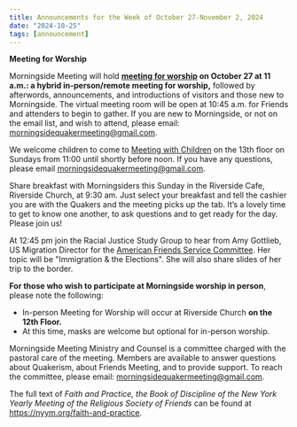 ```yaml
---
title: Announcements for the Week of October 27-November 2, 2024
date: "2024-10-25"
tags: [announcement]
---
```


**Meeting for Worship**

Morningside Meeting will hold **[meeting for worship](/worship) on October 27 at 11 a.m.: a hybrid in-person/remote meeting for worship,** followed by afterwords, announcements, and introductions of visitors and those new to Morningside. The virtual meeting room will be open at 10:45 a.m. for Friends and attenders to begin to gather. If you are new to Morningside, or not on the email list, and wish to attend, please email: morningsidequakermeeting@gmail.com.

We welcome children to come to [Meeting with Children](/first-day-caregivers/) on the 13th floor on Sundays from 11:00 until shortly before noon. If you have any questions, please email morningsidequakermeeting@gmail.com.

Share breakfast with Morningsiders this Sunday in the Riverside Cafe, Riverside Church, at 9:30 am. Just select your breakfast and tell the cashier you are with the Quakers and the meeting picks up the tab. It’s a lovely time to get to know one another, to ask questions and to get ready for the day. Please join us!

At 12:45 pm join the Racial Justice Study Group to hear from Amy Gottlieb, US Migration Director for the [American Friends Service Committee](https://afsc.org/). Her topic will be "Immigration & the Elections". She will also share slides of her trip to the border. 

**For those who wish to participate at Morningside worship in person**, please note the following:

- In-person Meeting for Worship will occur at Riverside Church **on the 12th Floor.**
- At this time, masks are welcome but optional for in-person worship.

Morningside Meeting Ministry and Counsel is a committee charged with the pastoral care of the meeting. Members are available to answer questions about Quakerism, about Friends Meeting, and to provide support. To reach the committee, please email: morningsidequakermeeting@gmail.com.

The full text of _Faith and Practice, the Book of Discipline of the New York Yearly Meeting of the Religious Society of Friends_ can be found at https://nyym.org/faith-and-practice.
